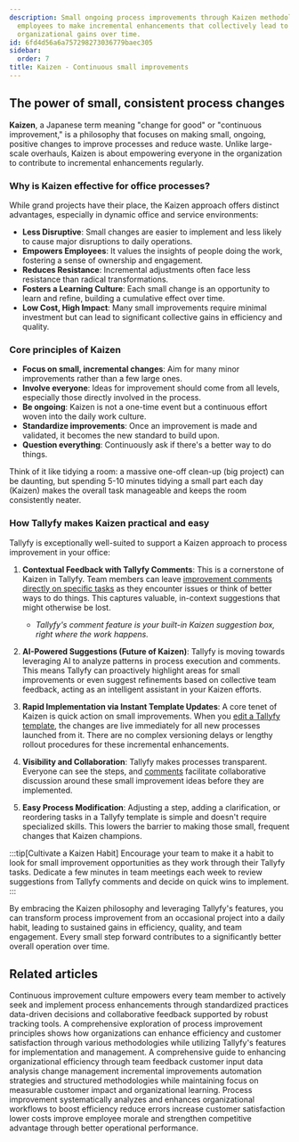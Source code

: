 ```yaml
---
description: Small ongoing process improvements through Kaizen methodology empower
  employees to make incremental enhancements that collectively lead to significant
  organizational gains over time.
id: 6fd4d56a6a757298273036779baec305
sidebar:
  order: 7
title: Kaizen - Continuous small improvements
---
```


## The power of small, consistent process changes

**Kaizen**, a Japanese term meaning "change for good" or "continuous improvement," is a philosophy that focuses on making small, ongoing, positive changes to improve processes and reduce waste. Unlike large-scale overhauls, Kaizen is about empowering everyone in the organization to contribute to incremental enhancements regularly.

### Why is Kaizen effective for office processes?

While grand projects have their place, the Kaizen approach offers distinct advantages, especially in dynamic office and service environments:

-   **Less Disruptive**: Small changes are easier to implement and less likely to cause major disruptions to daily operations.
-   **Empowers Employees**: It values the insights of people doing the work, fostering a sense of ownership and engagement.
-   **Reduces Resistance**: Incremental adjustments often face less resistance than radical transformations.
-   **Fosters a Learning Culture**: Each small change is an opportunity to learn and refine, building a cumulative effect over time.
-   **Low Cost, High Impact**: Many small improvements require minimal investment but can lead to significant collective gains in efficiency and quality.

### Core principles of Kaizen

-   **Focus on small, incremental changes**: Aim for many minor improvements rather than a few large ones.
-   **Involve everyone**: Ideas for improvement should come from all levels, especially those directly involved in the process.
-   **Be ongoing**: Kaizen is not a one-time event but a continuous effort woven into the daily work culture.
-   **Standardize improvements**: Once an improvement is made and validated, it becomes the new standard to build upon.
-   **Question everything**: Continuously ask if there's a better way to do things.

Think of it like tidying a room: a massive one-off clean-up (big project) can be daunting, but spending 5-10 minutes tidying a small part each day (Kaizen) makes the overall task manageable and keeps the room consistently neater.

### How Tallyfy makes Kaizen practical and easy

Tallyfy is exceptionally well-suited to support a Kaizen approach to process improvement in your office:

1.  **Contextual Feedback with Tallyfy Comments**: This is a cornerstone of Kaizen in Tallyfy. Team members can leave [improvement comments directly on specific tasks](/products/pro/tracking-and-tasks/tasks/how-to-report-and-resolve-issues-in-tallyfy/) as they encounter issues or think of better ways to do things. This captures valuable, in-context suggestions that might otherwise be lost.
    *   *Tallyfy's comment feature is your built-in Kaizen suggestion box, right where the work happens.*

2.  **AI-Powered Suggestions (Future of Kaizen)**: Tallyfy is moving towards leveraging AI to analyze patterns in process execution and comments. This means Tallyfy can proactively highlight areas for small improvements or even suggest refinements based on collective team feedback, acting as an intelligent assistant in your Kaizen efforts.

3.  **Rapid Implementation via Instant Template Updates**: A core tenet of Kaizen is quick action on small improvements. When you [edit a Tallyfy template](/products/pro/documenting/templates/edit-templates/), the changes are live immediately for all new processes launched from it. There are no complex versioning delays or lengthy rollout procedures for these incremental enhancements.

4.  **Visibility and Collaboration**: Tallyfy makes processes transparent. Everyone can see the steps, and [comments](/products/pro/tracking-and-tasks/tasks/how-to-report-and-resolve-issues-in-tallyfy/) facilitate collaborative discussion around these small improvement ideas before they are implemented.

5.  **Easy Process Modification**: Adjusting a step, adding a clarification, or reordering tasks in a Tallyfy template is simple and doesn't require specialized skills. This lowers the barrier to making those small, frequent changes that Kaizen champions.

:::tip[Cultivate a Kaizen Habit]
Encourage your team to make it a habit to look for small improvement opportunities as they work through their Tallyfy tasks. Dedicate a few minutes in team meetings each week to review suggestions from Tallyfy comments and decide on quick wins to implement.
:::

By embracing the Kaizen philosophy and leveraging Tallyfy's features, you can transform process improvement from an occasional project into a daily habit, leading to sustained gains in efficiency, quality, and team engagement. Every small step forward contributes to a significantly better overall operation over time.


## Related articles
<CardGrid>
<LinkTitleCard header="<b>Process Improvement > Build a culture of continuous improvement</b>" href="/products/pro/tutorials/how-to/process-improvement/building-a-culture-of-continuous-improvement/" > Continuous improvement culture empowers every team member to actively seek and implement process enhancements through standardized practices data-driven decisions and collaborative feedback supported by robust tracking tools. </LinkTitleCard>
<LinkTitleCard header="<b>How To > Process improvement</b>" href="/products/pro/tutorials/how-to/process-improvement/" > A comprehensive exploration of process improvement principles shows how organizations can enhance efficiency and customer satisfaction through various methodologies while utilizing Tallyfy's features for implementation and management. </LinkTitleCard>
<LinkTitleCard header="<b>How To > Improve processes effectively</b>" href="/products/pro/tutorials/how-to/improve-processes-effectively/" > A comprehensive guide to enhancing organizational efficiency through team feedback customer input data analysis change management incremental improvements automation strategies and structured methodologies while maintaining focus on measurable customer impact and organizational learning. </LinkTitleCard>
<LinkTitleCard header="<b>Process Improvement > What is process improvement?</b>" href="/products/pro/tutorials/how-to/process-improvement/what-is-process-improvement/" > Process improvement systematically analyzes and enhances organizational workflows to boost efficiency reduce errors increase customer satisfaction lower costs improve employee morale and strengthen competitive advantage through better operational performance. </LinkTitleCard>
</CardGrid>